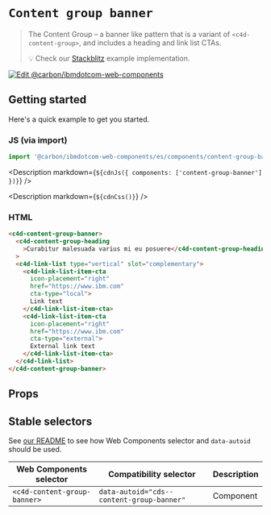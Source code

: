 
# `Content group banner`

> The Content Group – a banner like pattern that is a variant of
> `<c4d-content-group>`, and includes a heading and link list CTAs.
>
> 💡 Check our
> [Stackblitz](https://stackblitz.com/github/carbon-design-system/carbon-for-ibm-dotcom/tree/main/packages/web-components/examples/stackblitz/components/content-group-banner)
> example implementation.

[![Edit @carbon/ibmdotcom-web-components](https://codesandbox.io/static/img/play-codesandbox.svg)](https://stackblitz.com/github/carbon-design-system/carbon-for-ibm-dotcom/tree/main/packages/web-components/examples/codesandbox/components/content-group-banner)

## Getting started

Here's a quick example to get you started.

### JS (via import)

```javascript
import '@carbon/ibmdotcom-web-components/es/components/content-group-banner/index.js';
```

<Description markdown={`${cdnJs({ components: ['content-group-banner'] })}`} />

<Description markdown={`${cdnCss()}`} />

### HTML

```html
<c4d-content-group-banner>
  <c4d-content-group-heading
    >Curabitur malesuada varius mi eu posuere</c4d-content-group-heading
  >
  <c4d-link-list type="vertical" slot="complementary">
    <c4d-link-list-item-cta
      icon-placement="right"
      href="https://www.ibm.com"
      cta-type="local">
      Link text
    </c4d-link-list-item-cta>
    <c4d-link-list-item-cta
      icon-placement="right"
      href="https://www.ibm.com"
      cta-type="external">
      External link text
    </c4d-link-list-item-cta>
  </c4d-link-list>
</c4d-content-group-banner>
```

## Props

<Props of="cds-content-group-banner" />
<Description markdown={markdownContents} />

## Stable selectors

See
[our README](https://github.com/carbon-design-system/carbon-for-ibm-dotcom/tree/main/packages/web-components#stable-selectors-for-analytics-and-integratione2e-testing-in-web-components)
to see how Web Components selector and `data-autoid` should be used.

| Web Components selector      | Compatibility selector                    | Description |
| ---------------------------- | ----------------------------------------- | ----------- |
| `<c4d-content-group-banner>` | `data-autoid="cds--content-group-banner"` | Component   |

<Description markdown={contributing} />
